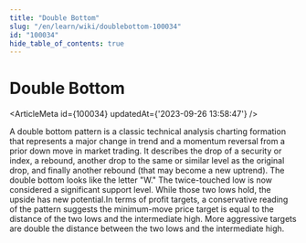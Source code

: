 ```yaml
---
title: "Double Bottom"
slug: "/en/learn/wiki/doublebottom-100034"
id: "100034"
hide_table_of_contents: true
---
```



# Double Bottom

<ArticleMeta id={100034} updatedAt={'2023-09-26 13:58:47'} />
<div className='border-solid border-b border-t-0 my-4 border-[var(--ifm-color-gray-300)]' />

A double bottom pattern is a classic technical analysis charting formation that represents a major change in trend and a momentum reversal from a prior down move in market trading. It describes the drop of a security or index, a rebound, another drop to the same or similar level as the original drop, and finally another rebound (that may become a new uptrend). The double bottom looks like the letter "W." The twice-touched low is now considered a significant support level. While those two lows hold, the upside has new potential.In terms of profit targets, a conservative reading of the pattern suggests the minimum-move price target is equal to the distance of the two lows and the intermediate high. More aggressive targets are double the distance between the two lows and the intermediate high.
